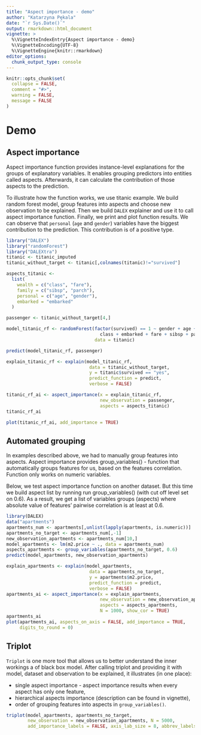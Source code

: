 ---
title: "Aspect importance - demo"
author: "Katarzyna Pękala"
date: "`r Sys.Date()`"
output: rmarkdown::html_document
vignette: >
  %\VignetteIndexEntry{Aspect importance - demo}
  %\VignetteEncoding{UTF-8}
  %\VignetteEngine{knitr::rmarkdown}
editor_options: 
  chunk_output_type: console
---

```{r setup, include = FALSE}
knitr::opts_chunk$set(
  collapse = FALSE,
  comment = "#>",
  warning = FALSE,
  message = FALSE
)
```


# Demo

## Aspect importance

Aspect importance function provides instance-level explanations for the groups of explanatory variables. It enables grouping predictors into entities called aspects. Afterwards, it can calculate the contribution of those aspects to the prediction.

To illustrate how the function works, we use titanic example. We build random 
forest model, group features into aspects and choose new observation to be explained. Then we build `DALEX` explainer and use it to call aspect importance function. Finally, we print and plot function results. We can observe that `personal` (`age` and `gender`) variables have the biggest contribution to the prediction. This contribution is of a positive type.

```{r}
library("DALEX")
library("randomForest")
library("DALEXtra")
titanic <- titanic_imputed
titanic_without_target <- titanic[,colnames(titanic)!="survived"]

aspects_titanic <-
  list(
    wealth = c("class", "fare"),
    family = c("sibsp", "parch"),
    personal = c("age", "gender"),
    embarked = "embarked"
  )

passenger <- titanic_without_target[4,]

model_titanic_rf <- randomForest(factor(survived) == 1 ~ gender + age + 
                                   class + embarked + fare + sibsp + parch,  
                                 data = titanic)

predict(model_titanic_rf, passenger)
```


```{r}
explain_titanic_rf <- explain(model_titanic_rf, 
                               data = titanic_without_target,
                               y = titanic$survived == "yes", 
                               predict_function = predict,
                               verbose = FALSE)

titanic_rf_ai <- aspect_importance(x = explain_titanic_rf, 
                                   new_observation = passenger, 
                                   aspects = aspects_titanic)
titanic_rf_ai

plot(titanic_rf_ai, add_importance = TRUE)

```


## Automated grouping

In examples described above, we had to manually group features into aspects. 
Aspect importance provides group_variables() - function that automatically groups features for us, based on the features correlation. Function only works on numeric variables.  

Below, we test aspect importance function on another dataset. But this time we build aspect list by running run group_variables() (with cut off level set on 0.6). As a result, we get a list of variables groups (aspects) where absolute value of features' pairwise correlation is at least at 0.6.


```{r import apartments}
library(DALEX)
data("apartments")
apartments_num <- apartments[,unlist(lapply(apartments, is.numeric))] 
apartments_no_target <- apartments_num[,-1]
new_observation_apartments <- apartments_num[10,]
model_apartments <- lm(m2.price ~ ., data = apartments_num)
aspects_apartments <- group_variables(apartments_no_target, 0.6)
predict(model_apartments, new_observation_apartments)

```


```{r}
explain_apartments <- explain(model_apartments, 
                               data = apartments_no_target,
                               y = apartments$m2.price, 
                               predict_function = predict,
                               verbose = FALSE)
apartments_ai <- aspect_importance(x = explain_apartments, 
                                   new_observation = new_observation_apartments, 
                                   aspects = aspects_apartments, 
                                   N = 1000, show_cor = TRUE)
apartments_ai
plot(apartments_ai, aspects_on_axis = FALSE, add_importance = TRUE, 
     digits_to_round = 0)
```

## Triplot

`Triplot` is one more tool that allows us to better understand the inner workings a of black box model. After calling triplot and providing it with model, dataset and  observation to be explained, it illustrates (in one place): 

* single aspect importance - aspect importance results when every aspect has only one feature,
* hierarchical aspects importance (description can be found in vignette), 
* order of grouping features into aspects in `group_variables()`.

```{r}
triplot(model_apartments, apartments_no_target, 
        new_observation = new_observation_apartments, N = 5000, 
        add_importance_labels = FALSE, axis_lab_size = 8, abbrev_labels = 11)

```
